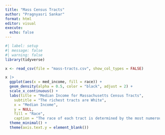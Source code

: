 ```yaml
---
title: "Mass Census Tracts"
author: "Pragnyasri Sankar"
format: html
editor: visual
execute: 
  echo: false
---
```


```r
#| label: setup
#| message: false
#| warning: false
library(tidyverse)
```

```r
x <- read_csv(file = "mass-tracts.csv", show_col_types = FALSE)
```

```r
x |>
  ggplot(aes(x = med_income, fill = race)) + 
  geom_density(alpha = 0.5, color = "black", adjust = 2) + 
  scale_x_continuous() + 
  labs(title = "Median Income for Massachusetts Census Tracts",
    subtitle = "The richest tracts are White",
    x = "Median Income",
    y = NULL,
    fill = "Race",
    caption = "The race of each tract is determined by the most numerous racial group present in that tract. Data from the American Community Survey 2022.") +
  theme_minimal() + 
  theme(axis.text.y = element_blank())
```

```r

```

